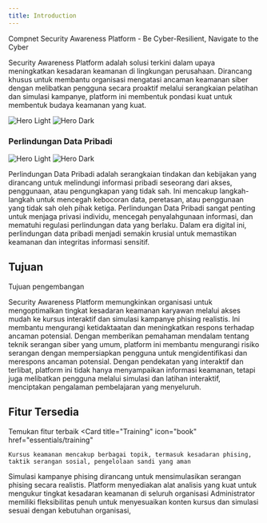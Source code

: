```yaml
---
title: Introduction
---
```

<Tip>Compnet Security Awareness Platform - Be Cyber-Resilient, Navigate to the Cyber</Tip>


Security Awareness Platform adalah solusi terkini dalam upaya meningkatkan kesadaran keamanan di lingkungan perusahaan. Dirancang khusus untuk membantu organisasi mengatasi ancaman keamanan siber dengan melibatkan pengguna secara proaktif melalui serangkaian pelatihan dan simulasi kampanye, platform ini membentuk pondasi kuat untuk membentuk budaya keamanan yang kuat.


<img
  className="block dark:hidden"
  src="/images/slide1.png"
  alt="Hero Light"
/>
<img
  className="hidden dark:block"
  src="/images/slide1.png"
  alt="Hero Dark"
/>

### Perlindungan Data Pribadi 

<img
  className="block dark:hidden"
  src="/images/slide2.png"
  alt="Hero Light"
/>
<img
  className="hidden dark:block"
  src="/images/slide2.png"
  alt="Hero Dark"
/>

Perlindungan Data Pribadi adalah serangkaian tindakan dan kebijakan yang dirancang untuk melindungi informasi pribadi seseorang dari akses, penggunaan, atau pengungkapan yang tidak sah. Ini mencakup langkah-langkah untuk mencegah kebocoran data, peretasan, atau penggunaan yang tidak sah oleh pihak ketiga. Perlindungan Data Pribadi sangat penting untuk menjaga privasi individu, mencegah penyalahgunaan informasi, dan mematuhi regulasi perlindungan data yang berlaku. Dalam era digital ini, perlindungan data pribadi menjadi semakin krusial untuk memastikan keamanan dan integritas informasi sensitif.

## Tujuan
Tujuan pengembangan
<AccordionGroup>

<Accordion icon="rocket" title="Meningkatkan Kesadaran Keamanan">
  Security Awareness Platform memungkinkan organisasi untuk mengoptimalkan tingkat kesadaran keamanan karyawan melalui akses mudah ke kursus interaktif dan simulasi kampanye phising realistis. Ini membantu mengurangi ketidaktaatan dan meningkatkan respons terhadap ancaman potensial.
</Accordion>
<Accordion icon="rocket" title="Mengurangi Risiko Serangan">
  Dengan memberikan pemahaman mendalam tentang teknik serangan siber yang umum, platform ini membantu mengurangi risiko serangan dengan mempersiapkan pengguna untuk mengidentifikasi dan merespons ancaman potensial.
</Accordion>
<Accordion icon="rocket" title="Melibatkan Pengguna Secara Proaktif">
  Dengan pendekatan yang interaktif dan terlibat, platform ini tidak hanya menyampaikan informasi keamanan, tetapi juga melibatkan pengguna melalui simulasi dan latihan interaktif, menciptakan pengalaman pembelajaran yang menyeluruh.
</Accordion>

</AccordionGroup>


## Fitur Tersedia
Temukan fitur terbaik
<CardGroup cols={2}>
  <Card
    title="Training"
    icon="book"
    href="essentials/training"
  >
    Kursus keamanan mencakup berbagai topik, termasuk kesadaran phising, taktik serangan sosial, pengelolaan sandi yang aman
  </Card>
  <Card
    title="Simulation Campaign"
    icon="flask"
    href="https://mintlify.com/docs/api-playground/openapi"
  >
    Simulasi kampanye phising dirancang untuk mensimulasikan serangan phising secara realistis.
  </Card>
  <Card
    title="Report & Analytic"
    icon="chart-simple"
    href="https://mintlify.com/docs/components/accordion"
  >
    Platform menyediakan alat analisis yang kuat untuk mengukur tingkat kesadaran keamanan di seluruh organisasi
  </Card>
  <Card
    title="Gamification"
    icon="star"
    href="https://mintlify.com/showcase"
  >
    Administrator memiliki fleksibilitas penuh untuk menyesuaikan konten kursus dan simulasi sesuai dengan kebutuhan organisasi,
  </Card>
</CardGroup>
